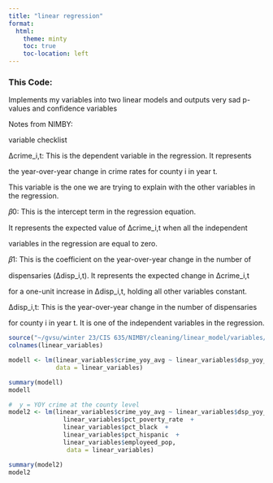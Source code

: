 ```yaml
---
title: "linear regression"
format:
  html:
    theme: minty
    toc: true
    toc-location: left
---
```


### This Code:

Implements my variables into two linear models and outputs very sad p-values and confidence variables

Notes from NIMBY:

variable checklist

Δcrime_i,t: This is the dependent variable in the regression. It represents

the year-over-year change in crime rates for county i in year t.

This variable is the one we are trying to explain with the other variables in the regression.

𝛽0: This is the intercept term in the regression equation.

It represents the expected value of Δcrime_i,t when all the independent

variables in the regression are equal to zero.

𝛽1: This is the coefficient on the year-over-year change in the number of

dispensaries (Δdisp_i,t). It represents the expected change in Δcrime_i,t

for a one-unit increase in Δdisp_i,t, holding all other variables constant.

Δdisp_i,t: This is the year-over-year change in the number of dispensaries

for county i in year t. It is one of the independent variables in the regression.

```r
source("~/gvsu/winter 23/CIS 635/NIMBY/cleaning/linear_model/variables/crime and dispenaries per capita.R")
colnames(linear_variables) 

modell <- lm(linear_variables$crime_yoy_avg ~ linear_variables$dsp_yoy_avg,  
             data = linear_variables)

summary(modell)
modell

#  y = YOY crime at the county level
model2 <- lm(linear_variables$crime_yoy_avg ~ linear_variables$dsp_yoy_avg +
               linear_variables$pct_poverty_rate  +
               linear_variables$pct_black  +
               linear_variables$pct_hispanic  +
               linear_variables$employeed_pop,
                data = linear_variables)

summary(model2)
model2

```
